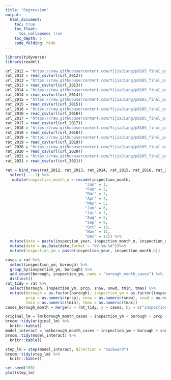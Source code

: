 ```yaml
---
title: "Regression"
output: 
  html_document:
    toc: true
    toc_float: 
      toc_collapsed: true
    toc_depth: 5
    code_folding: hide
---
```


```r
library(tidyverse)
library(readxl)
```


```r
url_2012 = "https://raw.githubusercontent.com/YijiaJiang/p8105_final_project_data/main/rat_2012.csv"
rat_2012 = read_csv(url(url_2012)) 
url_2013 = "https://raw.githubusercontent.com/YijiaJiang/p8105_final_project_data/main/rat_2013.csv"
rat_2013 = read_csv(url(url_2013)) 
url_2014 = "https://raw.githubusercontent.com/YijiaJiang/p8105_final_project_data/main/rat_2014.csv"
rat_2014 = read_csv(url(url_2014)) 
url_2015 = "https://raw.githubusercontent.com/YijiaJiang/p8105_final_project_data/main/rat_2015.csv"
rat_2015 = read_csv(url(url_2015)) 
url_2016 = "https://raw.githubusercontent.com/YijiaJiang/p8105_final_project_data/main/rat_2016.csv"
rat_2016 = read_csv(url(url_2016)) 
url_2017 = "https://raw.githubusercontent.com/YijiaJiang/p8105_final_project_data/main/rat_2017.csv"
rat_2017 = read_csv(url(url_2017)) 
url_2018 = "https://raw.githubusercontent.com/YijiaJiang/p8105_final_project_data/main/rat_2018.csv"
rat_2018 = read_csv(url(url_2018)) 
url_2019 = "https://raw.githubusercontent.com/YijiaJiang/p8105_final_project_data/main/rat_2019.csv"
rat_2019 = read_csv(url(url_2019)) 
url_2020 = "https://raw.githubusercontent.com/YijiaJiang/p8105_final_project_data/main/rat_2020.csv"
rat_2020 = read_csv(url(url_2020)) 
url_2021 = "https://raw.githubusercontent.com/YijiaJiang/p8105_final_project_data/main/rat_2021.csv"
rat_2021 = read_csv(url(url_2021)) 
```

```r
rat = bind_rows(rat_2012, rat_2013, rat_2014, rat_2015, rat_2016, rat_2017, rat_2018, rat_2019, rat_2020, rat_2021) %>%
  select(-...1) %>%
   mutate(inspection_month_n = recode(inspection_month, 
                                   "Jan" = 1,
                                   "Feb" = 2,
                                   "Mar" = 3,
                                   "Apr" = 4,
                                   "May" = 5,
                                   "Jun" = 6,
                                   "Jul" = 7,
                                   "Aug" = 8,
                                   "Sep" = 9,
                                   "Oct" = 10,
                                   "Nov" = 11,
                                   "Dec" = 12)) %>%
  mutate(date = paste(inspection_year, inspection_month_n, inspection_day, sep = "-"))%>%
  mutate(date = as.Date(date,format = "%Y-%m-%d"))%>% 
  mutate(inspection_ym = paste(inspection_year, inspection_month_n)) 
```

```r
cases = rat %>% 
  select(inspection_ym, borough) %>% 
  group_by(inspection_ym, borough) %>% 
  add_count(borough, inspection_ym, name = "borough_month_cases") %>%
  distinct()
rat_tidy = rat %>% 
  select(borough, inspection_ym, prcp, snow, snwd, tmin, tmax) %>%
  mutate(borough = as.factor(borough), inspection_ym = as.factor(inspection_ym), 
         prcp = as.numeric(prcp), snow = as.numeric(snow), snwd = as.numeric(snwd),
         tmin = as.numeric(tmin), tmax = as.numeric(tmax)) 
cases_borough_month = merge(x = rat_tidy, y = cases, by = c("inspection_ym", "borough")) %>%distinct() 
```

```r
  
original_lm = lm(borough_month_cases ~ inspection_ym + borough + prcp + snow + snwd + tmin + tmax, data = cases_borough_month) 
broom::tidy(original_lm) %>% 
  knitr::kable()
model_interact = lm(borough_month_cases ~ inspection_ym + borough + snow + prcp + snwd + tmin + tmax + tmin*snwd, data = cases_borough_month) 
broom::tidy(model_interact) %>% 
  knitr::kable()
```

```r
step_lm = step(model_interact, direction = "backward")
broom::tidy(step_lm) %>% 
  knitr::kable()
```


```r
set.seed(100)
plot(step_lm)
```